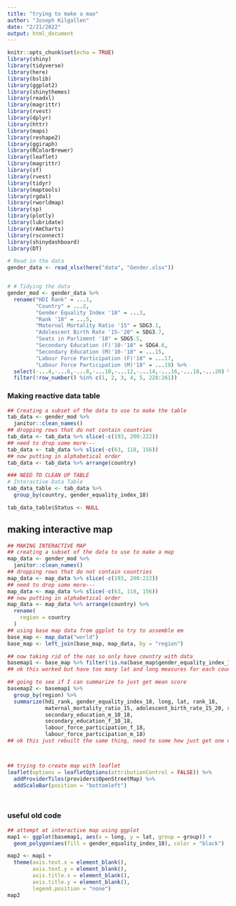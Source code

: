 ```yaml
---
title: "trying to make a mao"
author: "Joseph Kilgallen"
date: "2/21/2022"
output: html_document
---
```


```r
knitr::opts_chunk$set(echo = TRUE)
library(shiny)
library(tidyverse)
library(here)
library(bslib)
library(ggplot2)
library(shinythemes)
library(readxl)
library(magrittr)
library(rvest)
library(dplyr)
library(httr)
library(maps)
library(reshape2)
library(ggiraph)
library(RColorBrewer)
library(leaflet)
library(magrittr)
library(sf)
library(rvest)
library(tidyr)
library(maptools)
library(rgdal)
library(rworldmap)
library(sp)
library(plotly)
library(lubridate)
library(rAmCharts)
library(rsconnect)
library(shinydashboard)
library(DT)

# Read in the data
gender_data <- read_xlsx(here("data", "Gender.xlsx"))


# # Tidying the data
gender_mod <- gender_data %>%
  rename("HDI Rank" = ...1,
         "Country" = ...2,
         "Gender Equality Index '18" = ...3,
         "Rank '18" = ...5,
         "Maternal Mortality Ratio '15" = SDG3.1,
         "Adolescent Birth Rate '15-'20" = SDG3.7,
         "Seats in Parliment '18" = SDG5.5,
         "Secondary Education (F)'10-'18" = SDG4.6,
         "Secondary Education (M)'10-'18" = ...15,
         "Labour Force Participation (F)'18" = ...17,
         "Labour Force Participation (M)'18" = ...19) %>%
  select(-...4,-...6,-...8,-...10,-...12,-...14,-...16,-...18,-...20) %>%
  filter(!row_number() %in% c(1, 2, 3, 4, 5, 228:261))

```


### Making reactive data table
```r
## Creating a subset of the data to use to make the table
tab_data <- gender_mod %>% 
  janitor::clean_names()
## dropping rows that do not contain countries
tab_data <- tab_data %>% slice(-c(193, 200:222))
## need to drop some more--- 
tab_data <- tab_data %>% slice(-c(63, 118, 156))
## now putting in alphabetical order
tab_data <- tab_data %>% arrange(country)

### NEED TO CLEAN UP TABLE
# Interactive Data Table
tab_data_table <- tab_data %>%
  group_by(country, gender_equality_index_18) 

tab_data_table$Status <- NULL
```

## making interactive map
```r
## MAKING INTERACTIVE MAP
## creating a subset of the data to use to make a map
map_data <- gender_mod %>% 
  janitor::clean_names()
## dropping rows that do not contain countries
map_data <- map_data %>% slice(-c(193, 200:222))
## need to drop some more--- 
map_data <- map_data %>% slice(-c(63, 118, 156))
## now putting in alphabetical order
map_data <- map_data %>% arrange(country) %>% 
  rename(
    region = country
  )
## using base map data from ggplot to try to assemble em
base_map <- map_data("world")
base_map <- left_join(base_map, map_data, by = "region")

## now taking rid of the nas so only have country with data
basemap1 <- base_map %>% filter(!is.na(base_map$gender_equality_index_18))
## ok this worked but have too many lat and long measures for each country need to somehow get one for each

## going to see if I can summarize to just get mean score
basemap2 <- basemap1 %>% 
  group_by(region) %>% 
  summarize(hdi_rank, gender_equality_index_18, long, lat, rank_18, 
            maternal_mortality_ratio_15, adolescent_birth_rate_15_20, seats_in_parliment_18,
            secondary_education_m_10_18,
            secondary_education_f_10_18,
            labour_force_participation_f_18,
            labour_force_participation_m_18)
## ok this just rebuilt the same thing, need to some how just get one measure of lat and long for each country to set with data point



## trying to create map with leaflet
leaflet(options = leafletOptions(attributionControl = FALSE)) %>% 
  addProviderTiles(providers$OpenStreetMap) %>% 
  addScaleBar(position = "bottomleft") 




```



### useful old code
```r
## attempt at interactive map using ggplot
map1 <- ggplot(basemap1, aes(x = long, y = lat, group = group)) +
  geom_polygon(aes(fill = gender_equality_index_18), color = "black")

map2 <- map1 + 
  theme(axis.text.x = element_blank(),
        axis.text.y = element_blank(),
        axis.title.x = element_blank(),
        axis.title.y = element_blank(),
        legend.position = "none")
map2
```


